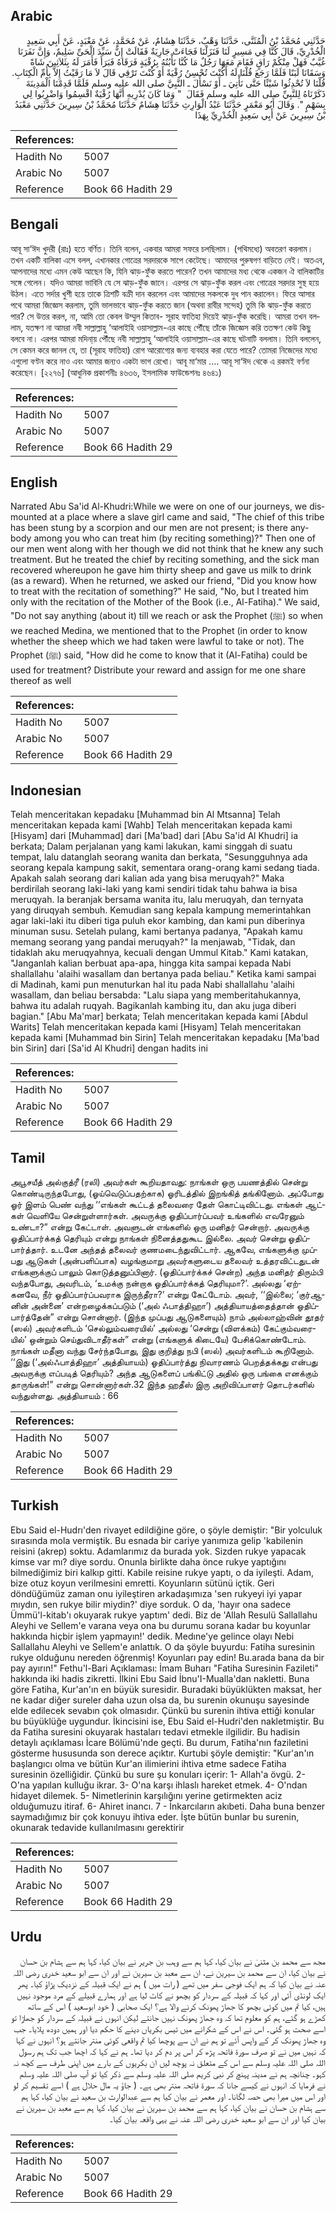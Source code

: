 ## Arabic


<div dir="rtl" lang="ar" style={{fontSize:'larger',backgroundColor:'#f8f9fa',padding:20}}>
حَدَّثَنِي مُحَمَّدُ بْنُ الْمُثَنَّى، حَدَّثَنَا وَهْبٌ، حَدَّثَنَا هِشَامٌ، عَنْ مُحَمَّدٍ، عَنْ مَعْبَدٍ، عَنْ أَبِي سَعِيدٍ الْخُدْرِيِّ، قَالَ كُنَّا فِي مَسِيرٍ لَنَا فَنَزَلْنَا فَجَاءَتْ جَارِيَةٌ فَقَالَتْ إِنَّ سَيِّدَ الْحَىِّ سَلِيمٌ، وَإِنَّ نَفَرَنَا غُيَّبٌ فَهَلْ مِنْكُمْ رَاقٍ فَقَامَ مَعَهَا رَجُلٌ مَا كُنَّا نَأْبُنُهُ بِرُقْيَةٍ فَرَقَاهُ فَبَرَأَ فَأَمَرَ لَهُ بِثَلاَثِينَ شَاةً وَسَقَانَا لَبَنًا فَلَمَّا رَجَعَ قُلْنَا لَهُ أَكُنْتَ تُحْسِنُ رُقْيَةً أَوْ كُنْتَ تَرْقِي قَالَ لاَ مَا رَقَيْتُ إِلاَّ بِأُمِّ الْكِتَابِ‏.‏ قُلْنَا لاَ تُحْدِثُوا شَيْئًا حَتَّى نَأْتِيَ ـ أَوْ نَسْأَلَ ـ النَّبِيَّ صلى الله عليه وسلم فَلَمَّا قَدِمْنَا الْمَدِينَةَ ذَكَرْنَاهُ لِلنَّبِيِّ صلى الله عليه وسلم فَقَالَ ‏ "‏ وَمَا كَانَ يُدْرِيهِ أَنَّهَا رُقْيَةٌ اقْسِمُوا وَاضْرِبُوا لِي بِسَهْمٍ ‏"‏‏.‏ وَقَالَ أَبُو مَعْمَرٍ حَدَّثَنَا عَبْدُ الْوَارِثِ حَدَّثَنَا هِشَامٌ حَدَّثَنَا مُحَمَّدُ بْنُ سِيرِينَ حَدَّثَنِي مَعْبَدُ بْنُ سِيرِينَ عَنْ أَبِي سَعِيدٍ الْخُدْرِيِّ بِهَذَا
</div>
<div style={{backgroundColor:'#f8f9fa',padding:20, marginBottom: 10}}><table> <thead> <tr> <th>References:</th> <th></th> </tr> </thead> <tbody><tr><td>Hadith No</td><td>5007</td></tr><tr><td>Arabic No</td><td>5007</td></tr><tr><td>Reference</td><td>Book 66 Hadith 29</td></tr></tbody></table></div>

## Bengali


<div dir="ltr" lang="bn" style={{fontSize:'larger',backgroundColor:'#f8f9fa',padding:20}}>
আবূ সা‘ঈদ খুদরী (রাঃ) হতে বর্ণিত। তিনি বলেন, একবার আমরা সফরে চলছিলাম। (পথিমধ্যে) অবতরণ করলাম। তখন একটি বালিকা এসে বলল, এখানকার গোত্রের সরদারকে সাপে কেটেছে। আমাদের পুরুষগণ বাড়িতে নেই। অতএব, আপনাদের মধ্যে এমন কেউ আছেন কি, যিনি ঝাড়-ফুঁক করতে পারেন? তখন আমাদের মধ্য থেকে একজন ঐ বালিকাটির সঙ্গে গেলেন। যদিও আমরা ভাবিনি যে সে ঝাড়-ফুঁক জানে। এরপর সে ঝাড়-ফুঁক করল এবং গোত্রের সরদার সুস্থ হয়ে উঠল। এতে সর্দার খুশী হয়ে তাকে ত্রিশটি বক্রী দান করলেন এবং আমাদের সকলকে দুধ পান করালেন। ফিরে আসার পথে আমরা জিজ্ঞেস করলাম, তুমি ভালভাবে ঝাড়-ফুঁক করতে জান (অথবা রাবীর সন্দেহ) তুমি কি ঝাড়-ফুঁক করতে পার? সে উত্তর করল, না, আমি তো কেবল উম্মুল কিতাব- সূরাহ ফাতিহা দিয়েই ঝাড়-ফুঁক করেছি। আমরা তখন বললাম, যতক্ষণ না আমরা নবী সাল্লাল্লাহু ‘আলাইহি ওয়াসাল্লাম-এর কাছে পৌঁছে তাঁকে জিজ্ঞেস করি ততক্ষণ কেউ কিছু বলবে না। এরপর আমরা মদিনা্য় পৌঁছে নবী সাল্লাল্লাহু ‘আলাইহি ওয়াসাল্লাম-এর কাছে ঘটনাটি বললাম। তিনি বললেন, সে কেমন করে জানল যে, তা (সূরাহ ফাতিহা) রোগ আরোগ্যের জন্য ব্যবহার করা যেতে পারে? তোমরা নিজেদের মধ্যে এগুলো বণ্টন করে নাও এবং আমার জন্যও একটা ভাগ রেখো। আবূ মা‘মার .... আবূ সা‘ঈদ থেকে এ রকমই বর্ণনা করেছেন। [২২৭৬] (আধুনিক প্রকাশনীঃ ৪৬৩৬, ইসলামিক ফাউন্ডেশনঃ ৪৬৪১)
</div>
<div style={{backgroundColor:'#f8f9fa',padding:20, marginBottom: 10}}><table> <thead> <tr> <th>References:</th> <th></th> </tr> </thead> <tbody><tr><td>Hadith No</td><td>5007</td></tr><tr><td>Arabic No</td><td>5007</td></tr><tr><td>Reference</td><td>Book 66 Hadith 29</td></tr></tbody></table></div>

## English


<div dir="ltr" lang="en" style={{fontSize:'larger',backgroundColor:'#f8f9fa',padding:20}}>
Narrated Abu Sa'id Al-Khudri:While we were on one of our journeys, we dismounted at a place where a slave girl came and said, "The chief of this tribe has been stung by a scorpion and our men are not present; is there anybody among you who can treat him (by reciting something)?" Then one of our men went along with her though we did not think that he knew any such treatment. But he treated the chief by reciting something, and the sick man recovered whereupon he gave him thirty sheep and gave us milk to drink (as a reward). When he returned, we asked our friend, "Did you know how to treat with the recitation of something?" He said, "No, but I treated him only with the recitation of the Mother of the Book (i.e., Al-Fatiha)." We said, "Do not say anything (about it) till we reach or ask the Prophet (ﷺ) so when we reached Medina, we mentioned that to the Prophet (in order to know whether the sheep which we had taken were lawful to take or not). The Prophet (ﷺ) said, "How did he come to know that it (Al-Fatiha) could be used for treatment? Distribute your reward and assign for me one share thereof as well
</div>
<div style={{backgroundColor:'#f8f9fa',padding:20, marginBottom: 10}}><table> <thead> <tr> <th>References:</th> <th></th> </tr> </thead> <tbody><tr><td>Hadith No</td><td>5007</td></tr><tr><td>Arabic No</td><td>5007</td></tr><tr><td>Reference</td><td>Book 66 Hadith 29</td></tr></tbody></table></div>

## Indonesian


<div dir="ltr" lang="id" style={{fontSize:'larger',backgroundColor:'#f8f9fa',padding:20}}>
Telah menceritakan kepadaku [Muhammad bin Al Mtsanna] Telah menceritakan kepada kami [Wahb] Telah menceritakan kepada kami [Hisyam] dari [Muhammad] dari [Ma'bad] dari [Abu Sa'id Al Khudri] ia berkata; Dalam perjalanan yang kami lakukan, kami singgah di suatu tempat, lalu datanglah seorang wanita dan berkata, "Sesungguhnya ada seorang kepala kampung sakit, sementara orang-orang kami sedang tiada. Apakah salah seorang dari kalian ada yang bisa meruqyah?" Maka berdirilah seorang laki-laki yang kami sendiri tidak tahu bahwa ia bisa meruqyah. Ia beranjak bersama wanita itu, lalu meruqyah, dan ternyata yang diruqyah sembuh. Kemudian sang kepala kampung memerintahkan agar laki-laki itu diberi tiga puluh ekor kambing, dan kami pun diberinya minuman susu. Setelah pulang, kami bertanya padanya, "Apakah kamu memang seorang yang pandai meruqyah?" Ia menjawab, "Tidak, dan tidaklah aku meruqyahnya, kecuali dengan Ummul Kitab." Kami katakan, "Janganlah kalian berbuat apa-apa, hingga kita sampai kepada Nabi shallallahu 'alaihi wasallam dan bertanya pada beliau." Ketika kami sampai di Madinah, kami pun menuturkan hal itu pada Nabi shallallahu 'alaihi wasallam, dan beliau bersabda: "Lalu siapa yang memberitahukannya, bahwa itu adalah ruqyah. Bagikanlah kambing itu, dan aku juga diberi bagian." [Abu Ma'mar] berkata; Telah menceritakan kepada kami [Abdul Warits] Telah menceritakan kepada kami [Hisyam] Telah menceritakan kepada kami [Muhammad bin Sirin] Telah menceritakan kepadaku [Ma'bad bin Sirin] dari [Sa'id Al Khudri] dengan hadits ini
</div>
<div style={{backgroundColor:'#f8f9fa',padding:20, marginBottom: 10}}><table> <thead> <tr> <th>References:</th> <th></th> </tr> </thead> <tbody><tr><td>Hadith No</td><td>5007</td></tr><tr><td>Arabic No</td><td>5007</td></tr><tr><td>Reference</td><td>Book 66 Hadith 29</td></tr></tbody></table></div>

## Tamil


<div dir="ltr" lang="ta" style={{fontSize:'larger',backgroundColor:'#f8f9fa',padding:20}}>
அபூசயீத் அல்குத்ரீ (ரலி) அவர்கள் கூறியதாவது: நாங்கள் ஒரு பயணத்தில் சென்று கொண்டிருந்தபோது, (ஓய்வெடுப்பதற்காக) ஓரிடத்தில் இறங்கித் தங்கினோம். அப்போது ஓர் இளம் பெண் வந்து ‘‘எங்கள் கூட்டத் தலைவரை தேள் கொட்டிவிட்டது. எங்கள் ஆட்கள் வெளியே சென்றுள்ளார்கள். அவருக்கு ஓதிப்பார்ப்பவர் உங்களில் எவரேனும் உண்டா?” என்று கேட்டாள். அவளுடன் எங்களில் ஒரு மனிதர் சென்றார். அவருக்கு ஓதிப்பார்க்கத் தெரியும் என்று நாங்கள் நினைத்ததுகூட இல்லை. அவர் சென்று ஓதிப்பார்த்தார். உடனே அந்தத் தலைவர் குணமடைந்துவிட்டார். ஆகவே, எங்களுக்கு முப்பது ஆடுகள் (அன்பளிப்பாக) வழங்குமாறு அவர்களுடைய தலைவர் உத்தரவிட்டதுடன் எங்களுக்குப் பாலும் கொடுத்தனுப்பினார். (ஓதிப்பார்க்கச் சென்ற) அந்த மனிதர் திரும்பி வந்தபோது, அவரிடம், ‘உமக்கு நன்றாக ஓதிப்பார்க்கத் தெரியுமா?’. அல்லது ‘ஏற்கனவே, நீர் ஓதிப்பார்ப்பவராக இருந்தீரா?’ என்று கேட்டோம். அவர், ‘‘இல்லை; ‘குர்ஆனின் அன்னை’ என்றழைக்கப்படும் (‘அல் ஃபாத்திஹா’) அத்தியாயத்தைத்தான் ஓதிப்பார்த்தேன்” என்று சொன்னார். (இந்த முப்பது ஆடுகளையும்) நாம் அல்லாஹ்வின் தூதர் (ஸல்) அவர்களிடம் ‘செல்லும்வரையில்’ அல்லது ‘சென்று (விளக்கம்) கேட்கும்வரையில்’ ஒன்றும் செய்துவிடாதீர்கள்” என்று (எங்களுக் கிடையே) பேசிக்கொண்டோம். நாங்கள் மதீனா வந்து சேர்ந்தபோது, இது குறித்து நபி (ஸல்) அவர்களிடம் கூறினோம். ‘‘இது (‘அல்ஃபாத்திஹா’ அத்தியாயம்) ஓதிப்பார்த்து நிவாரணம் பெறத்தக்கது என்பது அவருக்கு எப்படித் தெரியும்? அந்த ஆடுகளைப் பங்கிட்டு அதில் ஒரு பங்கை எனக்கும் தாருங்கள்!” என்று சொன்னார்கள்.32 இந்த ஹதீஸ் இரு அறிவிப்பாளர் தொடர்களில் வந்துள்ளது. அத்தியாயம் : 66
</div>
<div style={{backgroundColor:'#f8f9fa',padding:20, marginBottom: 10}}><table> <thead> <tr> <th>References:</th> <th></th> </tr> </thead> <tbody><tr><td>Hadith No</td><td>5007</td></tr><tr><td>Arabic No</td><td>5007</td></tr><tr><td>Reference</td><td>Book 66 Hadith 29</td></tr></tbody></table></div>

## Turkish


<div dir="ltr" lang="tr" style={{fontSize:'larger',backgroundColor:'#f8f9fa',padding:20}}>
Ebu Said el-Hudrı'den rivayet edildiğine göre, o şöyle demiştir: "Bir yolculuk sırasında mola vermiştik. Bu esnada bir cariye yanımıza gelip 'kabilenin reisini (akrep) soktu. Adamlarımız da burada yok. Sizden rukye yapacak kimse var mı? diye sordu. Onunla birlikte daha önce rukye yaptığını bilmediğimiz biri kalkıp gitti. Kabile reisine rukye yaptı, o da iyileşti. Adam, bize otuz koyun verilmesini emretti. Koyunların sütünü içtik. Geri döndüğümüz zaman onu iyileştiren arkadaşımıza 'sen rukyeyi iyi yapar mıydın, sen rukye bilir miydin?' diye sorduk. O da, 'hayır ona sadece Ümmü'l-kitab'ı okuyarak rukye yaptım' dedi. Biz de 'Allah Resulü Sallallahu Aleyhi ve Sellem'e varana veya ona bu durumu sorana kadar bu koyunlar hakkında hiçbir işlem yapmayın!' dedik. Medıne'ye gelince olayı Nebi Sallallahu Aleyhi ve Sellem'e anlattık. O da şöyle buyurdu: Fatiha suresinin rukye olduğunu nereden öğrenmiş! Koyunları pay edin! Bu.arada bana da bir pay ayırın!" Fethu'l-Bari Açıklaması: İmam Buharı "Fatiha Suresinin Fazileti" hakkında iki hadis zikretti. İlkini Ebu Said İbnu'I-Mualla'dan nakletti. Buna göre Fatiha, Kur'an'ın en büyük suresidir. Buradaki büyüklükten maksat, her ne kadar diğer sureler daha uzun olsa da, bu surenin okunuşu sayesinde elde edilecek sevabın çok olmasıdır. Çünkü bu surenin ihtiva ettiği konular bu büyüklüğe uygundur. İkincisini ise, Ebu Said el-Hudri'den nakletmiştir. Bu da Fatiha suresini okuyarak hastaları tedavi etmekle ilgilidir. Bu hadisin detaylı açıklaması İcare Bölümü'nde geçti. Bu durum, Fatiha'nın faziletini gösterme hususunda son derece açıktır. Kurtubi şöyle demiştir: "Kur'an'ın başlangıcı olma ve bütün Kur'an ilimierini ihtiva etme sadece Fatiha suresinin özelliğidir. Çünkü bu sure şu konuları içerir: 1- Allah'a övgü. 2- O'na yapılan kulluğu ikrar. 3- O'na karşı ihlaslı hareket etmek. 4- O'ndan hidayet dilemek. 5- Nimetlerinin karşılığını yerine getirmekten aciz olduğumuzu itiraf. 6- Ahiret inancı. 7 - İnkarcıların akıbeti. Daha buna benzer saymadığımız bir çok konuyu ihtiva eder. İşte bütün bunlar bu surenin, okunarak tedavide kullanılmasını gerektirir
</div>
<div style={{backgroundColor:'#f8f9fa',padding:20, marginBottom: 10}}><table> <thead> <tr> <th>References:</th> <th></th> </tr> </thead> <tbody><tr><td>Hadith No</td><td>5007</td></tr><tr><td>Arabic No</td><td>5007</td></tr><tr><td>Reference</td><td>Book 66 Hadith 29</td></tr></tbody></table></div>

## Urdu


<div dir="rtl" lang="ur" style={{fontSize:'larger',backgroundColor:'#f8f9fa',padding:20}}>
مجھ سے محمد بن مثنیٰ نے بیان کیا، کہا ہم سے وہب بن جریر نے بیان کیا، کہا ہم سے ہشام بن حسان نے بیان کیا، ان سے محمد بن سیرین نے، ان سے معبد بن سیرین نے اور ان سے ابو سعید خدری رضی اللہ عنہ نے بیان کیا کہ ہم ایک فوجی سفر میں تھے ( رات میں ) ہم نے ایک قبیلہ کے نزدیک پڑاؤ کیا۔ پھر ایک لونڈی آئی اور کہا کہ قبیلہ کے سردار کو بچھو نے کاٹ لیا ہے اور ہمارے قبیلے کے مرد موجود نہیں ہیں، کیا تم میں کوئی بچھو کا جھاڑ پھونک کرنے والا ہے؟ ایک صحابی ( خود ابوسعید ) اس کے ساتھ کھڑے ہو گئے، ہم کو معلوم تھا کہ وہ جھاڑ پھونک نہیں جانتے لیکن انہوں نے قبیلہ کے سردار کو جھاڑا تو اسے صحت ہو گئی۔ اس نے اس کے شکرانے میں تیس بکریاں دینے کا حکم دیا اور ہمیں دودھ پلایا۔ جب وہ جھاڑ پھونک کر کے واپس آئے تو ہم نے ان سے پوچھا کیا تم واقعی کوئی منتر جانتے ہو؟ انہوں نے کہا کہ نہیں میں نے تو صرف سورۃ فاتحہ پڑھ کر اس پر دم کر دیا تھا۔ ہم نے کہا کہ اچھا جب تک ہم رسول اللہ صلی اللہ علیہ وسلم سے اس کے متعلق نہ پوچھ لیں ان بکریوں کے بارے میں اپنی طرف سے کچھ نہ کہو۔ چنانچہ ہم نے مدینہ پہنچ کر نبی کریم صلی اللہ علیہ وسلم سے ذکر کیا تو آپ صلی اللہ علیہ وسلم نے فرمایا کہ انہوں نے کیسے جانا کہ سورۃ فاتحہ منتر بھی ہے۔ ( جاؤ یہ مال حلال ہے ) اسے تقسیم کر لو اور اس میں میرا بھی حصہ لگانا۔ اور معمر نے بیان کیا ہم سے عبدالوارث بن سعید نے بیان کیا، کہا ہم سے ہشام بن حسان نے بیان کیا، کہا ہم سے محمد بن سیرین نے بیان کیا، کہا ہم سے معبد بن سیرین نے بیان کیا اور ان سے ابو سعید خدری رضی اللہ عنہ نے یہی واقعہ بیان کیا۔
</div>
<div style={{backgroundColor:'#f8f9fa',padding:20, marginBottom: 10}}><table> <thead> <tr> <th>References:</th> <th></th> </tr> </thead> <tbody><tr><td>Hadith No</td><td>5007</td></tr><tr><td>Arabic No</td><td>5007</td></tr><tr><td>Reference</td><td>Book 66 Hadith 29</td></tr></tbody></table></div>